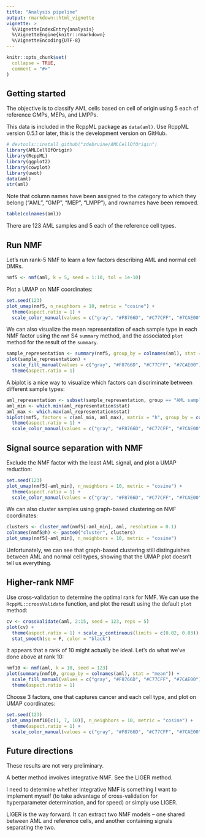 ```yaml
---
title: "Analysis pipeline"
output: rmarkdown::html_vignette
vignette: >
  %\VignetteIndexEntry{analysis}
  %\VignetteEngine{knitr::rmarkdown}
  %\VignetteEncoding{UTF-8}
---
```


```r
knitr::opts_chunk$set(
  collapse = TRUE,
  comment = "#>"
)
```

## Getting started

The objective is to classify AML cells based on cell of origin using 5 each of reference GMPs, MEPs, and LMPPs.

This data is included in the RcppML package as `data(aml)`. Use RcppML version 0.5.1 or later, this is the development version on GitHub.

```R
# devtools::install_github("zdebruine/AMLCellOfOrigin")
library(AMLCellOfOrigin)
library(RcppML)
library(ggplot2)
library(cowplot)
library(uwot)
data(aml)
str(aml)
```

Note that column names have been assigned to the category to which they belong ("AML", "GMP", "MEP", "LMPP"), and rownames have been removed.

```R
table(colnames(aml))
```

There are 123 AML samples and 5 each of the reference cell types.

## Run NMF

Let's run rank-5 NMF to learn a few factors describing AML and normal cell DMRs.

```R
nmf5 <- nmf(aml, k = 5, seed = 1:10, tol = 1e-10)
```

Plot a UMAP on NMF coordinates:

```R
set.seed(123)
plot_umap(nmf5, n_neighbors = 10, metric = "cosine") + 
  theme(aspect.ratio = 1) +
  scale_color_manual(values = c("gray", "#F8766D", "#C77CFF", "#7CAE00"))
```

We can also visualize the mean representation of each sample type in each NMF factor using the `nmf` S4 `summary` method, and the associated `plot` method for the result of the `summary`.

```R
sample_representation <- summary(nmf5, group_by = colnames(aml), stat = "mean")
plot(sample_representation) +
  scale_fill_manual(values = c("gray", "#F8766D", "#C77CFF", "#7CAE00"))
  theme(aspect.ratio = 1)
```

A biplot is a nice way to visualize which factors can discriminate between different sample types:

```R
aml_representation <- subset(sample_representation, group == "AML sample")
aml_min <- which.min(aml_representation$stat)
aml_max <- which.max(aml_representation$stat)
biplot(nmf5, factors = c(aml_min, aml_max), matrix = "h", group_by = colnames(aml)) + 
  theme(aspect.ratio = 1) + 
  scale_color_manual(values = c("gray", "#F8766D", "#C77CFF", "#7CAE00"))
```

## Signal source separation with NMF

Exclude the NMF factor with the least AML signal, and plot a UMAP reduction:

```R
set.seed(123)
plot_umap(nmf5[-aml_min], n_neighbors = 10, metric = "cosine") + 
  theme(aspect.ratio = 1) +
  scale_color_manual(values = c("gray", "#F8766D", "#C77CFF", "#7CAE00"))
```

We can also cluster samples using graph-based clustering on NMF coordinates:

```R
clusters <- cluster_nmf(nmf5[-aml_min], aml, resolution = 0.1)
colnames(nmf5@h) <- paste0("cluster", clusters)
plot_umap(nmf5[-aml_min], n_neighbors = 10, metric = "cosine")
```

Unfortunately, we can see that graph-based clustering still distinguishes between AML and normal cell types, showing that the UMAP plot doesn't tell us everything.

## Higher-rank NMF

Use cross-validation to determine the optimal rank for NMF. We can use the `RcppML::crossValidate` function, and plot the result using the default `plot` method:

```R
cv <- crossValidate(aml, 2:15, seed = 123, reps = 5)
plot(cv) + 
  theme(aspect.ratio = 1) + scale_y_continuous(limits = c(0.02, 0.03)) +
  stat_smooth(se = F, color = "black")
```

It appears that a rank of 10 might actually be ideal. Let's do what we've done above at rank 10:

```R
nmf10 <- nmf(aml, k = 10, seed = 123)
plot(summary(nmf10, group_by = colnames(aml), stat = "mean")) +
  scale_fill_manual(values = c("gray", "#F8766D", "#C77CFF", "#7CAE00")) +
  theme(aspect.ratio = 1)
```

Choose 3 factors, one that captures cancer and each cell type, and plot on UMAP coordinates:

```R
set.seed(123)
plot_umap(nmf10[c(1, 7, 10)], n_neighbors = 10, metric = "cosine") + 
  theme(aspect.ratio = 1) +
  scale_color_manual(values = c("gray", "#F8766D", "#C77CFF", "#7CAE00"))
```

## Future directions

These results are not very preliminary.

A better method involves integrative NMF. See the LIGER method.

I need to determine whether integrative NMF is something I want to implement myself (to take advantage of cross-validation for hyperparameter determination, and for speed) or simply use LIGER.

LIGER is the way forward. It can extract two NMF models -- one shared between AML and reference cells, and another containing signals separating the two.
